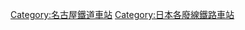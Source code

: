 {{DEFAULTSORT:Tagami}}

[[Category:名古屋鐵道車站|Category:名古屋鐵道車站]]
[[Category:日本各廢線鐵路車站|Category:日本各廢線鐵路車站]]